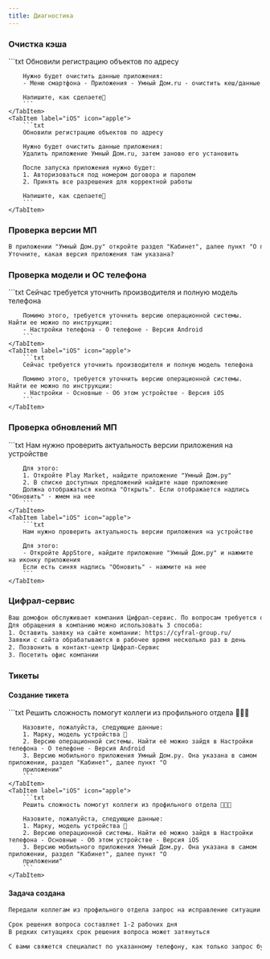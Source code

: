 ```yaml
---
title: Диагностика
---
```



### Очистка кэша
<Tabs>
    <TabItem label="Android" icon="linux">
        ```txt
        Обновили регистрацию объектов по адресу

        Нужно будет очистить данные приложения:
        - Меню смартфона - Приложения - Умный Дом.ru - очистить кеш/данные

        Напишите, как сделаете🙏
        ```
    </TabItem>
    <TabItem label="iOS" icon="apple">
        ```txt
        Обновили регистрацию объектов по адресу

        Нужно будет очистить данные приложения:
        Удалить приложение Умный Дом.ru, затем заново его установить

        После запуска приложения нужно будет:
        1. Авторизоваться под номером договора и паролем
        2. Принять все разрешения для корректной работы

        Напишите, как сделаете🙏
        ```
    </TabItem>
</Tabs>

### Проверка версии МП
```txt
В приложении "Умный Дом.ру" откройте раздел "Кабинет", далее пункт "О приложении"
Уточните, какая версия приложения там указана?
```

### Проверка модели и ОС телефона
<Tabs>
    <TabItem label="Android" icon="linux">
        ```txt
        Сейчас требуется уточнить производителя и полную модель телефона

        Помимо этого, требуется уточнить версию операционной системы. Найти ее можно по инструкции:
        - Настройки телефона - О телефоне - Версия Android
        ```
    </TabItem>
    <TabItem label="iOS" icon="apple">
        ```txt
        Сейчас требуется уточнить производителя и полную модель телефона

        Помимо этого, требуется уточнить версию операционной системы. Найти ее можно по инструкции:
        - Настройки - Основные - Об этом устройстве - Версия iOS
        ```
    </TabItem>
</Tabs>

### Проверка обновлений МП
<Tabs>
    <TabItem label="Android" icon="linux">
        ```txt
        Нам нужно проверить актуальность версии приложения на устройстве

        Для этого:
        1. Откройте Play Market, найдите приложение "Умный Дом.ру"
        2. В списке доступных предложений найдите наше приложение
        Должна отображаться кнопка "Открыть". Если отображается надпись "Обновить" - жмем на нее
        ```
    </TabItem>
    <TabItem label="iOS" icon="apple">
        ```txt
        Нам нужно проверить актуальность версии приложения на устройстве

        Для этого:
        - Откройте AppStore, найдите приложение "Умный Дом.ру" и нажмите на иконку приложения
        Если есть синяя надпись "Обновить" - нажмите на нее
        ```
    </TabItem>
</Tabs>

### Цифрал-сервис
```txt
Ваш домофон обслуживает компания Цифрал-сервис. По вопросам требуется обращаться к ним
Для обращения в компанию можно использовать 3 способа:
1. Оставить заявку на сайте компании: https://cyfral-group.ru/
Заявки с сайта обрабатываются в рабочее время несколько раз в день
2. Позвонить в контакт-центр Цифрал-Сервис
3. Посетить офис компании
```

### Тикеты
#### Создание тикета
<Tabs>
    <TabItem label="Android" icon="linux">
        ```txt
        Решить сложность помогут коллеги из профильного отдела 👨🏻‍💻

        Назовите, пожалуйста, следующие данные:
        1. Марку, модель устройства 📱
        2. Версию операционной системы. Найти её можно зайдя в Настройки телефона - О телефоне - Версия Android
        3. Версию мобильного приложения Умный Дом.ру. Она указана в самом приложении, раздел "Кабинет", далее пункт "О
        приложении"
        ```
    </TabItem>
    <TabItem label="iOS" icon="apple">
        ```txt
        Решить сложность помогут коллеги из профильного отдела 👨🏻‍💻

        Назовите, пожалуйста, следующие данные:
        1. Марку, модель устройства 📱
        2. Версию операционной системы. Найти её можно зайдя в Настройки телефона - Основные - Об этом устройстве - Версия iOS
        3. Версию мобильного приложения Умный Дом.ру. Она указана в самом приложении, раздел "Кабинет", далее пункт "О
        приложении"
        ```
    </TabItem>
</Tabs>

#### Задача создана
```txt
Передали коллегам из профильного отдела запрос на исправление ситуации 🔧

Срок решения вопроса составляет 1-2 рабочих дня
В редких ситуациях срок решения вопроса может затянуться

С вами свяжется специалист по указанному телефону, как только запрос будет обработан
```